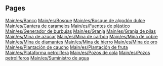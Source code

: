 
== Pages ==
[[Main/es/Banco]]
[[Main/es/Bosque]]
[[Main/es/Bosque de algodón dulce]]
[[Main/es/Cantera de caramelos]]
[[Main/es/Fuentes de plástico]]
[[Main/es/Generador de burbujas]]
[[Main/es/Granja]]
[[Main/es/Granja de pilas]]
[[Main/es/Mina de azúcar]]
[[Main/es/Mina de carbón]]
[[Main/es/Mina de cobre]]
[[Main/es/Mina de diamantes]]
[[Main/es/Mina de hierro]]
[[Main/es/Mina de oro]]
[[Main/es/Plantación de caucho]]
[[Main/es/Plantación de fruta]]
[[Main/es/Plataforma petrolífera]]
[[Main/es/Pozos de cola]]
[[Main/es/Pozos petrolíferos]]
[[Main/es/Suministro de agua]]
